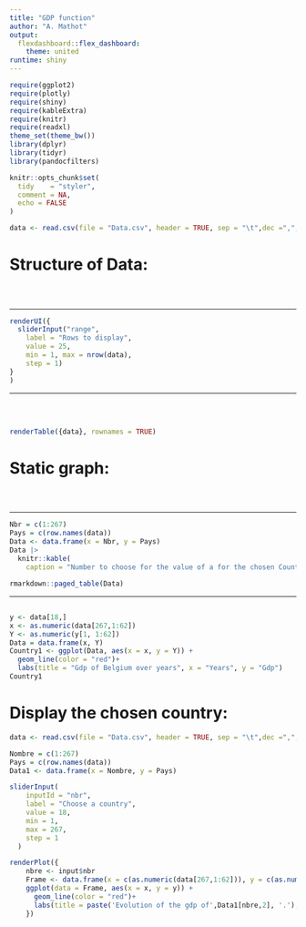 ---
title: "GDP function"      
author: "A. Mathot"        
output: 
  flexdashboard::flex_dashboard:
    theme: united
runtime: shiny               
--- 

  
```{r packages, include=FALSE}
require(ggplot2)
require(plotly)
require(shiny)
require(kableExtra)
require(knitr)
require(readxl)
theme_set(theme_bw())
library(dplyr)
library(tidyr)
library(pandocfilters)
```

```{r setup, include = FALSE}
knitr::opts_chunk$set(
  tidy    = "styler",
  comment = NA, 
  echo = FALSE
)
```


```{r}
data <- read.csv(file = "Data.csv", header = TRUE, sep = "\t",dec =",",row.names =1)
```

# Structure of Data:
## {.sidebar} 

<br>

---

```{r}
renderUI({
  sliderInput("range",   
    label = "Rows to display",  
    value = 25,
    min = 1, max = nrow(data),
    step = 1)
}
)

```
---

##

###

<br>

```{r}
renderTable({data}, rownames = TRUE)
```



# Static graph:
## {.sidebar}

<br>

---

```{r}
Nbr = c(1:267)
Pays = c(row.names(data))
Data <- data.frame(x = Nbr, y = Pays)
Data |>
  knitr::kable(
    caption = "Number to choose for the value of a for the chosen Country", col.names = c("a value", "Country"))

```

```{r}
rmarkdown::paged_table(Data)
```

---

##

###



```{r}
y <- data[18,]
x <- as.numeric(data[267,1:62])
Y <- as.numeric(y[1, 1:62])
Data = data.frame(x, Y)
Country1 <- ggplot(Data, aes(x = x, y = Y)) + 
  geom_line(color = "red")+
  labs(title = "Gdp of Belgium over years", x = "Years", y = "Gdp")
Country1
```

# Display the chosen country:
```{r}
data <- read.csv(file = "Data.csv", header = TRUE, sep = "\t",dec =",",row.names =1)

Nombre = c(1:267)
Pays = c(row.names(data))
Data1 <- data.frame(x = Nombre, y = Pays)
```

```{r}
sliderInput(
    inputId = "nbr",               
    label = "Choose a country",    
    value = 18,  
    min = 1,
    max = 267,
    step = 1        
  )
```

```{r}
renderPlot({
    nbre <- input$nbr
    Frame <- data.frame(x = c(as.numeric(data[267,1:62])), y = c(as.numeric(data[nbre, 1:62])))
    ggplot(data = Frame, aes(x = x, y = y)) + 
      geom_line(color = "red")+
      labs(title = paste('Evolution of the gdp of',Data1[nbre,2], '.'), y = "GDP",x = "Years")
    })
```